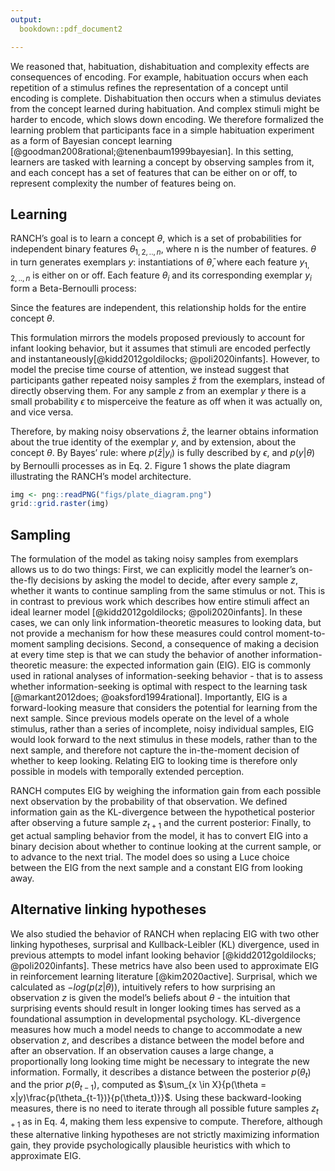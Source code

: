 ```yaml
---
output:
  bookdown::pdf_document2

---
```


We reasoned that, habituation, dishabituation and complexity effects are consequences of encoding. For example, habituation occurs when each repetition of a stimulus refines the representation of a concept until encoding is complete. Dishabituation then occurs when a stimulus deviates from the concept learned during habituation. And complex stimuli might be harder to encode, which slows down encoding. We therefore formalized the learning problem that participants face in a simple habituation experiment as a form of Bayesian concept learning [@goodman2008rational;@tenenbaum1999bayesian]. In this setting, learners are tasked with learning a concept by observing samples from it, and each concept has a set of features that can be either on or off, to represent complexity the number of features being on. 

## Learning 

RANCH's goal is to learn a concept $\theta$, which is a set of probabilities for independent binary features $\theta_{1,2,..,n}$, where n is the number of features. $\theta$ in turn generates exemplars $y$: instantiations of $\bar{\theta}$, where each feature $y_{1,2,..,n}$ is either on or off. Each feature $\theta_i$ and its corresponding exemplar $y_i$ form a Beta-Bernoulli process:

\begin{eqnarray}
p(\theta_i) \sim Beta(\alpha_i,\beta_i) \\
p(y_i|\theta_i) \sim Bernoulli(\theta_i)
\end{eqnarray}

Since the features are independent, this relationship holds for the entire concept $\theta$. 

This formulation mirrors the models proposed previously to account for infant looking behavior, but it assumes that stimuli are encoded perfectly and instantaneously[@kidd2012goldilocks; @poli2020infants]. However, to model the precise time course of attention, we instead suggest that participants gather repeated noisy samples $\bar{z}$ from the exemplars, instead of directly observing them. For any sample $z$ from an exemplar $y$ there is a small probability $\epsilon$ to misperceive the feature as off when it was actually on, and vice versa.

Therefore, by making noisy observations $\bar{z}$, the learner obtains information about the true identity of the exemplar $y$, and by extension, about the concept $\theta$. By Bayes’ rule:
\begin{eqnarray}
P(\theta|\bar{z}) &= p(\bar{z}|y) p(y|\theta) p(\theta) / p(\bar{z})
\end{eqnarray}
where $p(\bar{z}|y_i)$ is fully described by $\epsilon$, and $p(y|\theta)$ by Bernoulli processes as in Eq. 2. Figure 1 shows the plate diagram illustrating the RANCH's model architecture. 

```r
img <- png::readPNG("figs/plate_diagram.png")
grid::grid.raster(img)
```

## Sampling

The formulation of the model as taking noisy samples from exemplars allows us to do two things: First, we can explicitly model the learner's on-the-fly decisions by asking the model to decide, after every sample $z$, whether it wants to continue sampling from the same stimulus or not. This is in contrast to previous work which describes how entire stimuli affect an ideal learner model [@kidd2012goldilocks; @poli2020infants]. In these cases, we can only link information-theoretic measures to looking data, but not provide a mechanism for how these measures could control moment-to-moment sampling decisions. Second, a consequence of making a decision at every time step is that we can study the behavior of another information-theoretic measure: the expected information gain (EIG). EIG is commonly used in rational analyses of information-seeking behavior - that is to assess whether information-seeking is optimal with respect to the learning task [@markant2012does; @oaksford1994rational]. Importantly, EIG is a forward-looking measure that considers the potential for learning from the next sample. Since previous models operate on the level of a whole stimulus, rather than a series of incomplete, noisy individual samples, EIG would look forward to the next stimulus in these models, rather than to the next sample, and therefore not capture the in-the-moment decision of whether to keep looking. Relating EIG to looking time is therefore only possible in models with temporally extended perception. 

RANCH computes EIG by weighing the information gain from each possible next observation by the probability of that observation. We defined information gain as the KL-divergence between the hypothetical posterior after observing a future sample $z_{t+1}$ and the current posterior:
\begin{eqnarray}
EIG(z_{t+1}) = \sum_{z_{t+1} \in [0,1]} p(z_{t+1}|\theta_t) * D_{KL}(\theta_{t+1} || p(\theta_t))
\end{eqnarray}
Finally, to get actual sampling behavior from the model, it has to convert EIG into a binary decision about whether to continue looking at the current sample, or to advance to the next trial. The model does so using a Luce choice between the EIG from the next sample and a constant EIG from looking away.
\begin{eqnarray}
p(look) = \frac{EIG(z_{t+1})}{EIG(z_{t+1})+EIG(world)}
\end{eqnarray}


## Alternative linking hypotheses

We also studied the behavior of RANCH when replacing EIG with two other linking hypotheses, surprisal and Kullback-Leibler (KL) divergence, used in previous attempts to model infant looking behavior [@kidd2012goldilocks; @poli2020infants]. These metrics have also been used to approximate EIG in reinforcement learning literature [@kim2020active]. Surprisal, which we calculated as $-log(p(z|\theta))$, intuitively refers to how surprising an observation $z$ is given the model's beliefs about $\theta$ - the intuition that surprising events should result in longer looking times has served as a foundational assumption in developmental psychology. KL-divergence measures how much a model needs to change to accommodate a new observation $z$, and describes a distance between the model before and after an observation. If an observation causes a large change, a proportionally long looking time might be necessary to integrate the new information. Formally, it describes a distance between the posterior $p(\theta_t)$ and the prior $p(\theta_{t-1})$, computed as $\sum_{x \in X}{p(\theta = x|y)\frac{p(\theta_{t-1})}{p(\theta_t)}}$. Using  these backward-looking measures, there is no need to iterate through all possible future samples $z_{t+1}$ as in Eq. 4, making them less expensive to compute. Therefore, although these alternative linking hypotheses are not strictly maximizing information gain, they provide psychologically plausible heuristics with which to approximate EIG. 



